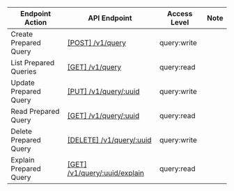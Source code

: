 | Endpoint Action      | API Endpoint           | Access Level   | Note   |
| -------------------- | ---------------------- | -------------- | ------ |
Create Prepared Query|[[POST] /v1/query](https://www.consul.io/api-docs/query#create-prepared-query)|query:write|
List Prepared Queries|[[GET] /v1/query](https://www.consul.io/api-docs/query#list-prepared-queries)|query:read|
Update Prepared Query|[[PUT] /v1/query/:uuid](https://www.consul.io/api-docs/query#update-prepared-query)|query:write|
Read Prepared Query|[[GET] /v1/query/:uuid](https://www.consul.io/api-docs/query#read-prepared-query)|query:read|
Delete Prepared Query|[[DELETE] /v1/query/:uuid](https://www.consul.io/api-docs/query#delete-prepared-query)|query:write|
Explain Prepared Query|[[GET] /v1/query/:uuid/explain](https://www.consul.io/api-docs/query#explain-prepared-query)|query:read|
